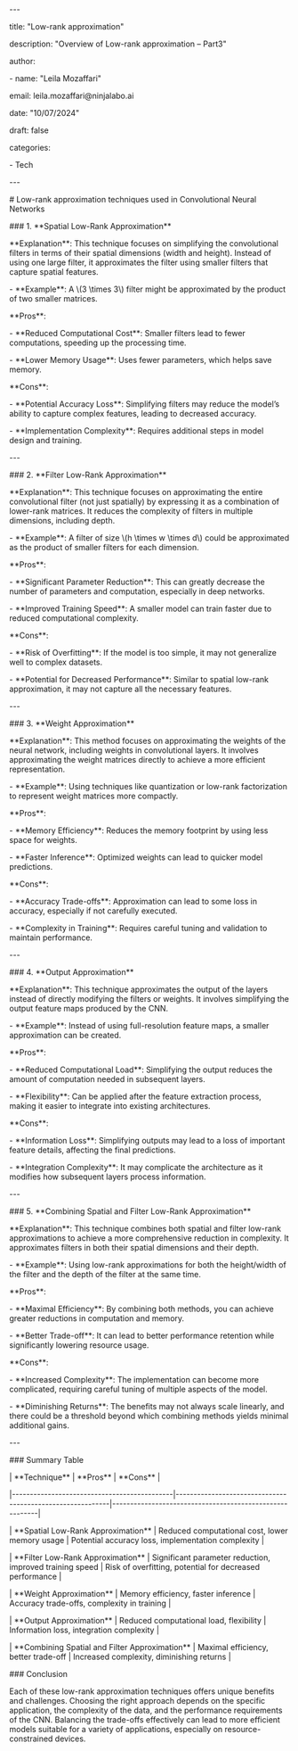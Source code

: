 \-\--

title: \"Low-rank approximation\"

description: \"Overview of Low-rank approximation -- Part3\"

author:

\- name: \"Leila Mozaffari\"

email: leila.mozaffari\@ninjalabo.ai

date: \"10/07/2024\"

draft: false

categories:

\- Tech

\-\--

\# Low-rank approximation techniques used in Convolutional Neural
Networks

\#\#\# 1. \*\*Spatial Low-Rank Approximation\*\*

\*\*Explanation\*\*: This technique focuses on simplifying the
convolutional filters in terms of their spatial dimensions (width and
height). Instead of using one large filter, it approximates the filter
using smaller filters that capture spatial features.

\- \*\*Example\*\*: A \\(3 \\times 3\\) filter might be approximated by
the product of two smaller matrices.

\*\*Pros\*\*:

\- \*\*Reduced Computational Cost\*\*: Smaller filters lead to fewer
computations, speeding up the processing time.

\- \*\*Lower Memory Usage\*\*: Uses fewer parameters, which helps save
memory.

\*\*Cons\*\*:

\- \*\*Potential Accuracy Loss\*\*: Simplifying filters may reduce the
model's ability to capture complex features, leading to decreased
accuracy.

\- \*\*Implementation Complexity\*\*: Requires additional steps in model
design and training.

\-\--

\#\#\# 2. \*\*Filter Low-Rank Approximation\*\*

\*\*Explanation\*\*: This technique focuses on approximating the entire
convolutional filter (not just spatially) by expressing it as a
combination of lower-rank matrices. It reduces the complexity of filters
in multiple dimensions, including depth.

\- \*\*Example\*\*: A filter of size \\(h \\times w \\times d\\) could
be approximated as the product of smaller filters for each dimension.

\*\*Pros\*\*:

\- \*\*Significant Parameter Reduction\*\*: This can greatly decrease
the number of parameters and computation, especially in deep networks.

\- \*\*Improved Training Speed\*\*: A smaller model can train faster due
to reduced computational complexity.

\*\*Cons\*\*:

\- \*\*Risk of Overfitting\*\*: If the model is too simple, it may not
generalize well to complex datasets.

\- \*\*Potential for Decreased Performance\*\*: Similar to spatial
low-rank approximation, it may not capture all the necessary features.

\-\--

\#\#\# 3. \*\*Weight Approximation\*\*

\*\*Explanation\*\*: This method focuses on approximating the weights of
the neural network, including weights in convolutional layers. It
involves approximating the weight matrices directly to achieve a more
efficient representation.

\- \*\*Example\*\*: Using techniques like quantization or low-rank
factorization to represent weight matrices more compactly.

\*\*Pros\*\*:

\- \*\*Memory Efficiency\*\*: Reduces the memory footprint by using less
space for weights.

\- \*\*Faster Inference\*\*: Optimized weights can lead to quicker model
predictions.

\*\*Cons\*\*:

\- \*\*Accuracy Trade-offs\*\*: Approximation can lead to some loss in
accuracy, especially if not carefully executed.

\- \*\*Complexity in Training\*\*: Requires careful tuning and
validation to maintain performance.

\-\--

\#\#\# 4. \*\*Output Approximation\*\*

\*\*Explanation\*\*: This technique approximates the output of the
layers instead of directly modifying the filters or weights. It involves
simplifying the output feature maps produced by the CNN.

\- \*\*Example\*\*: Instead of using full-resolution feature maps, a
smaller approximation can be created.

\*\*Pros\*\*:

\- \*\*Reduced Computational Load\*\*: Simplifying the output reduces
the amount of computation needed in subsequent layers.

\- \*\*Flexibility\*\*: Can be applied after the feature extraction
process, making it easier to integrate into existing architectures.

\*\*Cons\*\*:

\- \*\*Information Loss\*\*: Simplifying outputs may lead to a loss of
important feature details, affecting the final predictions.

\- \*\*Integration Complexity\*\*: It may complicate the architecture as
it modifies how subsequent layers process information.

\-\--

\#\#\# 5. \*\*Combining Spatial and Filter Low-Rank Approximation\*\*

\*\*Explanation\*\*: This technique combines both spatial and filter
low-rank approximations to achieve a more comprehensive reduction in
complexity. It approximates filters in both their spatial dimensions and
their depth.

\- \*\*Example\*\*: Using low-rank approximations for both the
height/width of the filter and the depth of the filter at the same time.

\*\*Pros\*\*:

\- \*\*Maximal Efficiency\*\*: By combining both methods, you can
achieve greater reductions in computation and memory.

\- \*\*Better Trade-off\*\*: It can lead to better performance retention
while significantly lowering resource usage.

\*\*Cons\*\*:

\- \*\*Increased Complexity\*\*: The implementation can become more
complicated, requiring careful tuning of multiple aspects of the model.

\- \*\*Diminishing Returns\*\*: The benefits may not always scale
linearly, and there could be a threshold beyond which combining methods
yields minimal additional gains.

\-\--

\#\#\# Summary Table

\| \*\*Technique\*\* \| \*\*Pros\*\* \| \*\*Cons\*\* \|

\|\-\-\-\-\-\-\-\-\-\-\-\-\-\-\-\-\-\-\-\-\-\-\-\-\-\-\-\-\-\-\-\-\-\-\-\-\-\-\-\-\-\-\-\--\|\-\-\-\-\-\-\-\-\-\-\-\-\-\-\-\-\-\-\-\-\-\-\-\-\-\-\-\-\-\-\-\-\-\-\-\-\-\-\-\-\-\-\-\-\-\-\-\-\-\-\-\-\-\-\-\-\-\--\|\-\-\-\-\-\-\-\-\-\-\-\-\-\-\-\-\-\-\-\-\-\-\-\-\-\-\-\-\-\-\-\-\-\-\-\-\-\-\-\-\-\-\-\-\-\-\-\-\-\-\-\-\-\-\-\--\|

\| \*\*Spatial Low-Rank Approximation\*\* \| Reduced computational cost,
lower memory usage \| Potential accuracy loss, implementation complexity
\|

\| \*\*Filter Low-Rank Approximation\*\* \| Significant parameter
reduction, improved training speed \| Risk of overfitting, potential for
decreased performance \|

\| \*\*Weight Approximation\*\* \| Memory efficiency, faster inference
\| Accuracy trade-offs, complexity in training \|

\| \*\*Output Approximation\*\* \| Reduced computational load,
flexibility \| Information loss, integration complexity \|

\| \*\*Combining Spatial and Filter Approximation\*\* \| Maximal
efficiency, better trade-off \| Increased complexity, diminishing
returns \|

\#\#\# Conclusion

Each of these low-rank approximation techniques offers unique benefits
and challenges. Choosing the right approach depends on the specific
application, the complexity of the data, and the performance
requirements of the CNN. Balancing the trade-offs effectively can lead
to more efficient models suitable for a variety of applications,
especially on resource-constrained devices.
